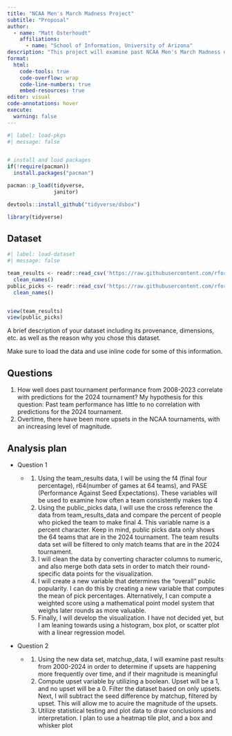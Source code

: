 ```yaml
---
title: "NCAA Men's March Madness Project"
subtitle: "Proposal"
author: 
  - name: "Matt Osterhoudt"
    affiliations:
      - name: "School of Information, University of Arizona"
description: "This project will examine past NCAA Men's March Madness data in order to develop key insights and predictions utilizing data visualization through plot creation/interpretation"
format:
  html:
    code-tools: true
    code-overflow: wrap
    code-line-numbers: true
    embed-resources: true
editor: visual
code-annotations: hover
execute:
  warning: false
---
```


```r
#| label: load-pkgs
#| message: false


# install and load packages
if(!require(pacman))
  install.packages("pacman")

pacman::p_load(tidyverse,
               janitor)

devtools::install_github("tidyverse/dsbox")

library(tidyverse)
```

## Dataset

```r
#| label: load-dataset
#| message: false

team_results <- readr::read_csv('https://raw.githubusercontent.com/rfordatascience/tidytuesday/main/data/2024/2024-03-26/team-results.csv') |>
  clean_names()
public_picks <- readr::read_csv('https://raw.githubusercontent.com/rfordatascience/tidytuesday/main/data/2024/2024-03-26/public-picks.csv') |>
  clean_names()


view(team_results)
view(public_picks)

```

A brief description of your dataset including its provenance, dimensions, etc. as well as the reason why you chose this dataset.

Make sure to load the data and use inline code for some of this information.

## Questions

1.  How well does past tournament performance from 2008-2023 correlate with predictions for the 2024 tournament? My hypothesis for this question: Past team performance has little to no correlation with predictions for the 2024 tournament.
2.  Overtime, there have been more upsets in the NCAA tournaments, with an increasing level of magnitude.

## Analysis plan

-   Question 1
    -   <div>

        1.  Using the team_results data, I will be using the f4 (final four percentage), r64(number of games at 64 teams), and PASE (Performance Against Seed Expectations). These variables will be used to examine how often a team consistently makes top 4
        2.  Using the public_picks data, I will use the cross reference the data from team_results_data and compare the percent of people who picked the team to make final 4. This variable name is a percent character. Keep in mind, public picks data only shows the 64 teams that are in the 2024 tournament. The team results data set will be filtered to only match teams that are in the 2024 tournament.
        3.  I will clean the data by converting character columns to numeric, and also merge both data sets in order to match their round-specific data points for the visualization.
        4.  I will create a new variable that determines the "overall" public popularity. I can do this by creating a new variable that computes the mean of pick percentages. Alternatively, I can compute a weighted score using a mathematical point model system that weighs later rounds as more valuable.
        5.  Finally, I will develop the visualization. I have not decided yet, but I am leaning towards using a histogram, box plot, or scatter plot with a linear regression model.

        </div>

<!-- -->

-   Question 2
    -   <div>

        1.  Using the new data set, matchup_data, I will examine past results from 2000-2024 in order to determine if upsets are happening more frequently over time, and if their magnitude is meaningful
        2.  Compute upset variable by utilizing a boolean. Upset will be a 1, and no upset will be a 0. Filter the dataset based on only upsets. Next, I will subtract the seed difference by matchup, filtered by upset. This will allow me to acuire the magnitude of the upsets.
        3.  Utilize statistical testing and plot data to draw conclusions and interpretation. I plan to use a heatmap tile plot, and a box and whisker plot

        </div>
